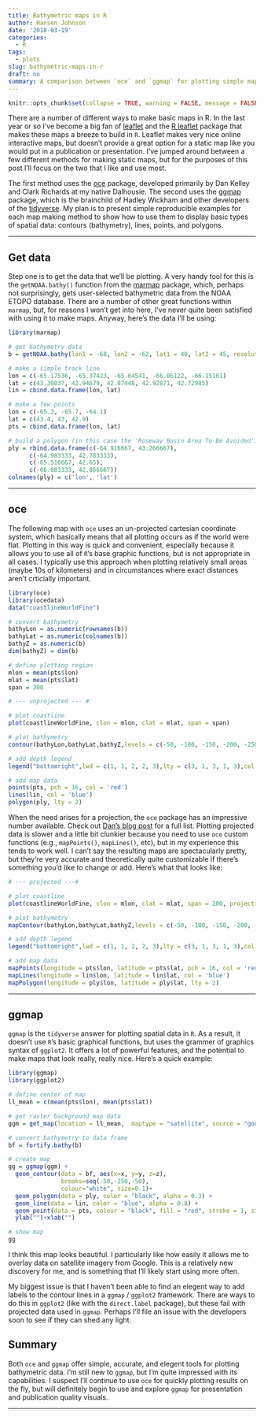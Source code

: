 ```yaml
---
title: Bathymetric maps in R
author: Hansen Johnson
date: '2018-03-19'
categories:
  - R
tags:
  - plots
slug: bathymetric-maps-in-r
draft: no
summary: A comparison between `oce` and `ggmap` for plotting simple maps with contours (bathymetry), lines, points, and polygons
---
```


```r
knitr::opts_chunk$set(collapse = TRUE, warning = FALSE, message = FALSE)
```

There are a number of different ways to make basic maps in R. In the last year or so I've become a big fan of [leaflet](http://leafletjs.com/) and the [R leaflet](https://rstudio.github.io/leaflet/) package that makes these maps a breeze to build in `R`. Leaflet makes very nice online interactive maps, but doesn't provide a great option for a static map like you would put in a publication or presentation. I've jumped around between a few different methods for making static maps, but for the purposes of this post I'll focus on the two that I like and use most. 

The first method uses the [oce](http://dankelley.github.io/oce/) package, developed primarily by Dan Kelley and Clark Richards at my native Dalhousie. The second uses the [ggmap](https://github.com/dkahle/ggmap) package, which is the brainchild of Hadley Wickham and other developers of the [tidyverse](https://www.tidyverse.org/). My plan is to present simple reproducible examples for each map making method to show how to use them to display basic types of spatial data: contours (bathymetry), lines, points, and polygons.

***

## Get data

Step one is to get the data that we'll be plotting. A very handy tool for this is the `getNOAA.bathy()` function from the [marmap](https://cran.r-project.org/web/packages/marmap/index.html) package, which, perhaps not surprisingly, gets user-selected bathymetric data from the NOAA ETOPO database. There are a number of other great functions within `marmap`, but, for reasons I won't get into here, I've never quite been satisfied with using it to make maps. Anyway, here's the data I'll be using:

``` r
library(marmap)

# get bathymetry data
b = getNOAA.bathy(lon1 = -68, lon2 = -62, lat1 = 40, lat2 = 45, resolution = 1)

# make a simple track line
lon = c(-65.17536, -65.37423, -65.64541, -66.06122, -66.15161)
lat = c(43.30837, 42.94679, 42.87448, 42.92871, 42.72985)
lin = cbind.data.frame(lon, lat)

# make a few points
lon = c(-65.3, -65.7, -64.1)
lat = c(43.4, 43, 42.9)
pts = cbind.data.frame(lon, lat)

# build a polygon (in this case the 'Roseway Basin Area To Be Avoided')
ply = rbind.data.frame(c(-64.916667, 43.266667),
      c(-64.983333, 42.783333),
      c(-65.516667, 42.65),
      c(-66.083333, 42.866667))
colnames(ply) = c('lon', 'lat')
```

***

## oce

The following map with `oce` uses an un-projected cartesian coordinate system, which basically means that all plotting occurs as if the world were flat. Plotting in this way is quick and convenient, especially because it allows you to use all of `R`'s base graphic functions, but is not appropriate in all cases. I typically use this approach when plotting relatively small areas (maybe 10s of kilometers) and in circumstances where exact distances aren't crticially important.

``` r
library(oce)
library(ocedata)
data("coastlineWorldFine")

# convert bathymetry
bathyLon = as.numeric(rownames(b))
bathyLat = as.numeric(colnames(b))
bathyZ = as.numeric(b)
dim(bathyZ) = dim(b)

# define plotting region
mlon = mean(pts$lon)
mlat = mean(pts$lat)
span = 300

# --- unprojected --- #

# plot coastline
plot(coastlineWorldFine, clon = mlon, clat = mlat, span = span)

# plot bathymetry
contour(bathyLon,bathyLat,bathyZ,levels = c(-50, -100, -150, -200, -250),lwd = c(1, 1, 2, 2, 3),lty = c(3, 1, 3, 1, 3),drawlabels = F,add = TRUE,col = 'darkgray')

# add depth legend
legend("bottomright",lwd = c(1, 1, 2, 2, 3),lty = c(3, 1, 3, 1, 3),col = 'darkgray',seg.len = 3,cex = 0.8,title = "Depth [m]",legend = c("50", "100", "150", "200", "250"),bg= "white")

# add map data
points(pts, pch = 16, col = 'red')
lines(lin, col = 'blue')
polygon(ply, lty = 2)
```

When the need arises for a projection, the `oce` package has an impressive number available. Check out [Dan's blog post](https://dankelley.github.io/r/2015/04/03/oce-proj.html) for a full list. Plotting projected data is slower and a little bit clunkier because you need to use `oce` custom functions (e.g., `mapPoints()`, `mapLines()`, etc), but in my experience this tends to work well. I can't say the resulting maps are spectacularly pretty, but they're very accurate and theoretically quite customizable if there's something you'd like to change or add. Here's what that looks like:

``` r
# --- projected ---#

# plot coastline
plot(coastlineWorldFine, clon = mlon, clat = mlat, span = 200, projection="+proj=merc")

# plot bathymetry
mapContour(bathyLon,bathyLat,bathyZ,levels = c(-50, -100, -150, -200, -250),lwd = c(1, 1, 2, 2, 3),lty = c(3, 1, 3, 1, 3),col = 'darkgray')

# add depth legend
legend("bottomright",lwd = c(1, 1, 2, 2, 3),lty = c(3, 1, 3, 1, 3),col = 'darkgray',seg.len = 3,cex = 0.7,title = "Depth [m]",legend = c("50", "100", "150", "200", "250"),bg= "white")

# add map data
mapPoints(longitude = pts$lon, latitude = pts$lat, pch = 16, col = 'red')
mapLines(longitude = lin$lon, latitude = lin$lat, col = 'blue')
mapPolygon(longitude = ply$lon, latitude = ply$lat, lty = 2)
```

***

## ggmap

`ggmap` is the `tidyverse` answer for plotting spatial data in `R`. As a result, it doesn't use `R`'s basic graphical functions, but uses the grammer of graphics syntax of `ggplot2`. It offers a lot of powerful features, and the potential to make maps that look really, really nice. Here's a quick example:

``` r
library(ggmap)
library(ggplot2)

# define center of map
ll_mean = c(mean(pts$lon), mean(pts$lat))

# get raster background map data
ggm = get_map(location = ll_mean,  maptype = "satellite", source = "google", zoom = 8)

# convert bathymetry to data frame
bf = fortify.bathy(b)

# create map
gg = ggmap(ggm) + 
  geom_contour(data = bf, aes(x=x, y=y, z=z),
               breaks=seq(-50,-250,-50),
               colour="white", size=0.1)+
  geom_polygon(data = ply, color = "black", alpha = 0.3) +
  geom_line(data = lin, color = "blue", alpha = 0.8) +
  geom_point(data = pts, colour = "black", fill = "red", stroke = 1, size = 2, alpha = 0.7, shape = 21)+
  ylab("")+xlab("")

# show map
gg
```

I think this map looks beautiful. I particularly like how easily it allows me to overlay data on satellite imagery from Google. This is a relatively new discovery for me, and is something that I'll likely start using more often. 

My biggest issue is that I haven't been able to find an elegent way to add labels to the contour lines in a `ggmap` / `ggplot2` framework. There are ways to do this in `ggplot2` (like with the `direct.label` package), but these fail with projected data used in `ggmap`. Perhaps I'll file an issue with the developers soon to see if they can shed any light.

## Summary

Both `oce` and `ggmap` offer simple, accurate, and elegent tools for plotting bathymetric data. I'm still new to `ggmap`, but I'm quite impressed with its capabilities. I suspect I'll continue to use `oce` for quickly plotting results on the fly, but will definitely begin to use and explore `ggmap` for presentation and publication quality visuals. 

***

<!-- ## Extras -->

<!-- ### ggmap links -->

<!-- A nice overview of plotting, though this guys knows nothing about projections and uses rainbow prolifically so I'd be cautious. -->
<!-- http://eriqande.github.io/rep-res-web/lectures/making-maps-with-R.html -->

<!-- Very simple intro -->
<!-- https://www.r-bloggers.com/how-to-plot-basic-maps-with-ggmap/ -->

<!-- A nicely put together tutorial, with a good example of a contour map overlaid on a google map-like background. This kind of thing would be great for bathymetry... -->
<!-- https://blog.dominodatalab.com/geographic-visualization-with-rs-ggmaps/ -->

<!-- Great quick-start guide: -->
<!-- https://www.nceas.ucsb.edu/~frazier/RSpatialGuides/ggmap/ggmapCheatsheet.pdf -->

<!-- ### Plot inset with `ggmap` -->

<!-- I like the idea of being able to easily add an inset map to provide the viewer with some global context. I played around with `ggmap` for a little while and figured out a quick way to do just that. I haven't ironed out all the kinks (e.g., plot placement, highlighting, etc), but this should get the idea across. I know this is also possible with `oce`. If I find a need to do that soon I'll update this post. -->

<!-- ``` {r inset} -->
<!-- library(grid) -->

<!-- # get raster tiles for inset map -->
<!-- ins = get_map(location = ll_mean,  maptype = "satellite", source = "google", zoom = 4, color = 'bw') -->

<!-- # extract plot dims -->
<!-- lims = attr(ggm, 'bb') -->

<!-- # create inset map -->
<!-- ggins = ggmap(ins)+ -->
<!--    annotate('rect', xmin=lims$ll.lon, ymin=lims$ll.lat, -->
<!--             xmax=lims$ur.lon, ymax=lims$ur.lat, col="red", -->
<!--             fill = NA)+ -->
<!--   theme_inset() -->

<!-- # combine inset map with existing plot -->
<!-- GG = gg + inset(grob = ggplotGrob(ggins), -->
<!--            xmin = -64.5, xmax = lims$ur.lon, -->
<!--            ymin = lims$ll.lat, ymax = 42.5 -->
<!--            ) -->

<!-- # show map -->
<!-- GG -->
<!-- ``` -->

<!-- ### Plots with `marmap` -->

<!-- Here is an example of plotting simple bathymetric maps with `marmap`. My main issue has to do with the map margins. I can never seem to get them to match the plot area. I would guess that this can be corrected somehow, but I'm quite satisfied with my other plotting tools so I haven't pursued it much. Hopefully the below examples illustrate my point. -->

<!-- ``` {r marmap} -->

<!-- # --- basic ---# -->

<!-- # plot map -->
<!-- plot(b) -->

<!-- # add data -->
<!-- points(pts, pch = 16, col = 'red') -->
<!-- lines(lin, col = 'blue') -->
<!-- polygon(ply, lty = 2) -->

<!-- # --- improved contours ---# -->

<!-- # plot map -->
<!-- plot(b, deepest.isobath = -200, shallowest.isobath = -50, step = 50, drawlabels = T, land = F, lwd = 0.1) -->

<!-- # emphasize coastline -->
<!-- plot(b, deep = 0, shallow = 0, step = 0, lwd = 1, add = TRUE) -->

<!-- # add data -->
<!-- points(pts, pch = 16, col = 'red') -->
<!-- lines(lin, col = 'blue') -->
<!-- polygon(ply, lty = 2) -->

<!-- # --- coloured image ---# -->

<!-- # create a custom palette of blues -->
<!-- blues <- c("lightsteelblue4","lightsteelblue3","lightsteelblue2", "lightsteelblue1") -->

<!-- # make map -->
<!-- plot(b, deepest.isobath = -200, shallowest.isobath = -50, step = 50, drawlabels = T, land = T, lwd = 0.1, -->
<!--      bpal = list(c(0, max(b), "grey"), c(min(b),0,blues)), image = T) -->

<!-- # emphasize coastline -->
<!-- plot(b, deep = 0, shallow = 0, step = 0, lwd = 1, add = TRUE) -->

<!-- # add data -->
<!-- points(pts, pch = 16, col = 'red') -->
<!-- lines(lin, col = 'blue') -->
<!-- polygon(ply, lty = 2) -->

<!-- ``` -->
